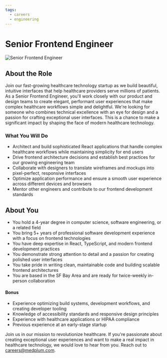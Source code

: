 ```yaml
---
tags:
  - careers
  - engineering
---
```



# Senior Frontend Engineer

![Senior Frontend Engineer](/img/careers/frontend-engineer.webp)

## About the Role

Join our fast-growing healthcare technology startup as we build beautiful, intuitive interfaces that help healthcare providers serve millions of patients. As a Senior Frontend Engineer, you'll work closely with our product and design teams to create elegant, performant user experiences that make complex healthcare workflows simple and delightful. We're looking for someone who combines technical excellence with an eye for design and a passion for crafting exceptional user interfaces. This is a chance to make a significant impact by shaping the face of modern healthcare technology.

### What You Will Do

- Architect and build sophisticated React applications that handle complex healthcare workflows while maintaining simplicity for end users
- Drive frontend architecture decisions and establish best practices for our growing engineering team
- Collaborate with designers to translate wireframes and mockups into pixel-perfect, responsive interfaces
- Optimize application performance and ensure a smooth user experience across different devices and browsers
- Mentor other engineers and contribute to our frontend development standards

## About You

- You hold a 4-year degree in computer science, software engineering, or a related field
- You bring 5+ years of professional software development experience with a focus on frontend technologies
- You have deep expertise in React, TypeScript, and modern frontend development practices
- You demonstrate strong attention to detail and a passion for creating polished user interfaces
- You take pride in writing clean, maintainable code and building scalable frontend architectures
- You are based in the SF Bay Area and are ready for twice-weekly in-person collaboration

#### Bonus

- Experience optimizing build systems, development workflows, and creating developer tooling
- Knowledge of accessibility standards and responsive design principles
- Experience with healthcare applications or HIPAA compliance
- Previous experience at an early-stage startup

<AboutMedplum />

<Benefits />

Join us in our mission to revolutionize healthcare. If you're passionate about creating exceptional user experiences and want to make a real impact in healthcare technology, we would love to hear from you. Reach out to careers@medplum.com.
